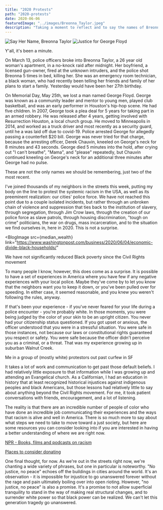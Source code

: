 ```yaml
---
title: "2020 Protests"
path: "2020-protests"
date: 2020-06-06
featuredImage: "../images/Breonna_Taylor.jpeg"
description: "Taking a moment to reflect and to say the names of Breonna Taylor and George Floyd"
---
```



<FlexImages>
  <img src={Breonna} alt="Say Her Name, Breonna Taylor" />
  <img src={George} alt="Justice for George Floyd" />
</FlexImages>
<Helmet
meta={[
{
name: `og:image`,
content: `https://kyle-peacock.com` + Breonna,
},
]}
/>

Y'all, it's been a minute.

On March 13, police officers broke into Breonna Taylor, a 26 year old woman's apartment, in a no-knock raid after midnight. Her boyfriend, a licensed gun-owner, fired at the unknown intruders, and the police shot Breonna 5 times in bed, killing her. She was an emergency room technician, a black woman, who had recently been telling her friends and family of her plans to start a family. Yesterday would have been her 27th birthday.

<!-- prettier-ignore -->
On Memorial Day, May 25th, we lost a man named George Floyd. George was known as a community leader and mentor to young men, played club basketball, and was an early performer in Houston's hip-hop scene. He had five children. In 2007, George took a plea deal for 5 years for taking part in an armed robbery. He was released after 4 years, getting involved with Resurrection Houston, a local church group. He moved to Minneapolis in 2014, and worked as a truck driver and most recently as a security guard, until he a was laid off due to covid-19. Police arrested George for allegedly passing a counterfeit &dollar;20 bill. George was never tried for that charge, because the arresting officer, Derek Chauvin, kneeled on George's neck for 8 minutes and 43 seconds. George died 5 minutes into the hold, after crying out "I can't breathe", "Mama", and "please" repeatedly, but Chauvin continued kneeling on George's neck for an additional three minutes after George had no pulse.

These are not the only names we should be remembering, just two of the most recent.

I've joined thousands of my neighbors in the streets this week, putting my body on the line to protest the systemic racism in the USA, as well as its preeminent realization: our cities' police force. We have not reached this point due to a couple isolated incidents, but rather through an unbroken chain of violence and suppression that ties back to the institution of slavery, through segregation, through Jim Crow laws, through the creation of our police force as slave patrols, through housing discrimination, "tough on crime" politicians, the war on drugs, mass incarceration, and to the situation we find ourselves in, here in 2020. This is not a surprise.

<BlogImage
  src={median_wealth}
  link="https://www.washingtonpost.com/business/2020/06/04/economic-divide-black-households/"
>
  We have not significantly reduced Black poverty since the Civil Rights
  movement
</BlogImage>

To many people I know, however, this does come as a surprise. It is possible to have a set of experiences in America where you have few if any negative experiences with your local police. Maybe they've come by to let you know that the neighbors want you to keep it down, or you've been pulled over for speeding. In either case, it seemed reasonable, and you knew you weren't following the rules, anyway.

If that's been your experience - if you've never feared for your life during a police encounter - you're probably white. In those moments, you were being judged by the color of your skin to be an upright citizen. You never had your citizenship status questioned. If you got upset or anxious, the officer understood that you were in a stressful situation. You were safe in those instances, not because our laws or constitutional rights guaranteed you respect or safety. You were safe because the officer didn't perceive you as a criminal, or a threat. That was my experience growing up in suburban Walnut Creek.

<BlogImage src={after_curfew}>
  Me in a group of (mostly white) protestors out past curfew in SF
</BlogImage>

It takes a lot of work and communication to get past those default beliefs. I had relatively little exposure to that information while I was growing up and attending an Evangelical church. As a Californian, I had an education in history that at least recognized historical injustices against indigenous peoples and black Americans, but those lessons had relatively little to say about anything beyond the Civil Rights movement. For me, it took patient conversations with friends, encouragement, and a lot of listening.

The reality is that there are an incredible number of people of color who have done an incredible job communicating their experiences and the ways that racism is alive and well in America. There is so much more to say about what steps we need to take to move toward a just society, but here are some resources you can consider looking into if you are interested in having a better understanding of where we are right now.

[NPR - Books, films and podcasts on racism](https://www.npr.org/sections/codeswitch/2020/06/06/871023438/this-list-of-books-films-and-podcasts-about-racism-is-a-start-not-a-panacea)

[Places to consider donating](https://nymag.com/strategist/article/where-to-donate-for-black-lives-matter.html)

One final thought, for now. As we're out in the streets right now, we're chanting a wide variety of phrases, but one in particular is noteworthy. "No justice, no peace" echoes off the buildings in cities around the world. It's an observation - it is impossible for injustice to go unanswered forever without the rage and pain ultimately boiling over into open rioting. However, "no justice, no peace" is also a promise. It's a promise to not allow superficial tranquility to stand in the way of making real structural changes, and to surrender white power so that black power can be realized. We can't let this generation tragedy go unanswered.
